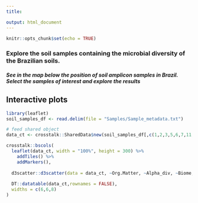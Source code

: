 ---
title: 

output: html_document
---
<!-- information about editing and keeping html files instead of md files -->
<!-- https://jekyllrb.com/docs/step-by-step/04-layouts/#use-layouts -->

```{r setup, include=FALSE}
knitr::opts_chunk$set(echo = TRUE)
```
### Explore the soil samples containing the microbial diversity of the Brazilian soils.
 

##### See in the map below the position of soil amplicon samples in Brazil. Select the samples of interest and explore the results

<!-- <iframe src="soils_map.html" height="500" width="500" data-external="1"></iframe> -->

<!-- You can explore this map [as its own web page here](soils_map.html) -->

<!-- [//]: # Input data -->

<!-- ## Filterable table -->
<!-- ```{r, echo=FALSE} -->
<!-- soil_samples_df <- read.delim(file = "Samples/Sample_metadata.txt") -->
<!-- DT::datatable(soil_samples_df) -->
<!-- ``` -->

<!-- ## Plotly chart -->
<!-- ```{r, echo=FALSE} -->
<!-- fig <- plotly::plot_ly( -->
<!--   x = c("giraffes", "orangutans", "monkeys"), -->
<!--   y = c(20, 14, 23), -->
<!--   name = "SF Zoo", -->
<!--   type = "bar" -->
<!-- ) -->

<!-- fig -->
<!-- ``` -->

## Interactive plots
```{r, echo=FALSE, message = FALSE, warning = FALSE}
library(leaflet)
soil_samples_df <- read.delim(file = "Samples/Sample_metadata.txt")

# feed shared object
data_ct <- crosstalk::SharedData$new(soil_samples_df[,c(1,2,3,5,6,7,11,12,13)])

crosstalk::bscols(
  leaflet(data_ct, width = "100%", height = 300) %>%
    addTiles() %>%
    addMarkers(),
  
  d3scatter::d3scatter(data = data_ct, ~Org.Matter, ~Alpha_div, ~Biome, width = "100%", height = 300),
  
  DT::datatable(data_ct,rownames = FALSE),
  widths = c(6,6,8)
)
```
